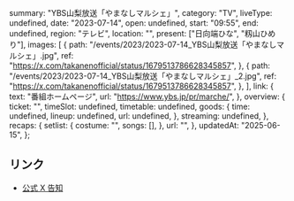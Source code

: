   summary: "YBS山梨放送「やまなしマルシェ」",
  category: "TV",
  liveType: undefined,
  date: "2023-07-14",
  open: undefined,
  start: "09:55",
  end: undefined,
  region: "テレビ",
  location: "",
  present: ["日向端ひな", "籾山ひめり"],
  images: [
    {
      path: "/events/2023/2023-07-14_YBS山梨放送「やまなしマルシェ」.jpg",
      ref: "https://x.com/takanenofficial/status/1679513786628345857",
    },
    {
      path: "/events/2023/2023-07-14_YBS山梨放送「やまなしマルシェ」_2.jpg",
      ref: "https://x.com/takanenofficial/status/1679513786628345857",
    },
  ],
  link: {
    text: "番組ホームページ",
    url: "https://www.ybs.jp/pr/marche/",
  },
  overview: {
    ticket: "",
    timeSlot: undefined,
    timetable: undefined,
    goods: {
      time: undefined,
      lineup: undefined,
      url: undefined,
    },
    streaming: undefined,
  },
  recaps: {
    setlist: {
      costume: "",
      songs: [],
    },
    url: "",
  },
  updatedAt: "2025-06-15",
};

## リンク

- [公式 X 告知](https://x.com/takanenofficial/status/1679513786628345857)
